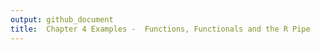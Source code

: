 ```yaml
---
output: github_document
title:  Chapter 4 Examples -  Functions, Functionals and the R Pipe
---
```

